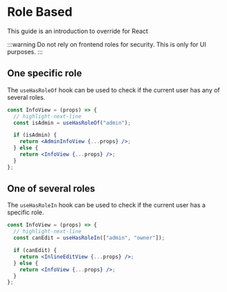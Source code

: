 # Role Based

This guide is an introduction to override for React

:::warning
Do not rely on frontend roles for security. This is only for UI purposes.
:::

## One specific role

The `useHasRoleOf` hook can be used to check if the current user has any of several roles.

```jsx
const InfoView = (props) => {
  // highlight-next-line
  const isAdmin = useHasRoleOf("admin");

  if (isAdmin) {
    return <AdminInfoView {...props} />;
  } else {
    return <InfoView {...props} />;
  }
};
```

## One of several roles

The `useHasRoleIn` hook can be used to check if the current user has a specific role.

```jsx
const InfoView = (props) => {
  // highlight-next-line
  const canEdit = useHasRoleIn(["admin", "owner"]);

  if (canEdit) {
    return <InlineEditView {...props} />;
  } else {
    return <InfoView {...props} />;
  }
};
```
